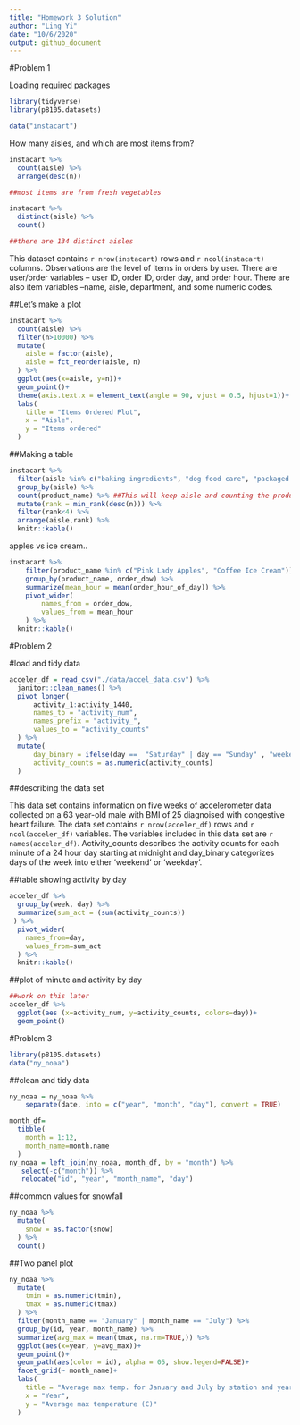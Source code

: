```yaml
---
title: "Homework 3 Solution"
author: "Ling Yi"
date: "10/6/2020"
output: github_document
---
```




#Problem 1

Loading required packages

```r
library(tidyverse)
library(p8105.datasets)
```


```r
data("instacart")
```

How many aisles, and which are most items from?

```r
instacart %>% 
  count(aisle) %>% 
  arrange(desc(n))

##most items are from fresh vegetables

instacart %>% 
  distinct(aisle) %>% 
  count()

##there are 134 distinct aisles
```

This dataset contains `r nrow(instacart)` rows and `r ncol(instacart)` columns. Observations are the level of items in orders by user. There are user/order variables -- user ID, order ID, order day, and order hour. There are also item variables --name, aisle, department, and some numeric codes. 

##Let's make a plot

```r
instacart %>% 
  count(aisle) %>% 
  filter(n>10000) %>% 
  mutate(
    aisle = factor(aisle),
    aisle = fct_reorder(aisle, n)
  ) %>% 
  ggplot(aes(x=aisle, y=n))+
  geom_point()+
  theme(axis.text.x = element_text(angle = 90, vjust = 0.5, hjust=1))+
  labs(
    title = "Items Ordered Plot",
    x = "Aisle",
    y = "Items ordered"
  )
```

##Making a table

```r
instacart %>% 
  filter(aisle %in% c("baking ingredients", "dog food care", "packaged vegetables fruits")) %>% 
  group_by(aisle) %>%
  count(product_name) %>% ##This will keep aisle and counting the product name
  mutate(rank = min_rank(desc(n))) %>% 
  filter(rank<4) %>% 
  arrange(aisle,rank) %>% 
  knitr::kable()
```

apples vs ice cream..

```r
instacart %>% 
	filter(product_name %in% c("Pink Lady Apples", "Coffee Ice Cream")) %>% 
	group_by(product_name, order_dow) %>% 
	summarize(mean_hour = mean(order_hour_of_day)) %>% 
	pivot_wider(
		names_from = order_dow,
		values_from = mean_hour
	) %>% 
  knitr::kable()
```

#Problem 2

#load and tidy data

```r
acceler_df = read_csv("./data/accel_data.csv") %>% 
  janitor::clean_names() %>% 
  pivot_longer(
      activity_1:activity_1440,
      names_to = "activity_num", 
      names_prefix = "activity_",
      values_to = "activity_counts"
  ) %>% 
  mutate(
      day_binary = ifelse(day ==  "Saturday" | day == "Sunday" , "weekend", "weekday"),
      activity_counts = as.numeric(activity_counts)
  )

``` 

##describing the data set

This data set contains information on five weeks of accelerometer data collected on a 63 year-old male with BMI of 25 diagnoised with congestive heart failure. The data set contains `r nrow(acceler_df)` rows and `r ncol(acceler_df)` variables. The variables included in this data set are `r names(acceler_df)`. Activity_counts describes the activity counts for each minute of a 24 hour day starting at midnight and day_binary categorizes days of the week into either 'weekend' or 'weekday'.


##table showing activity by day

```r
acceler_df %>% 
  group_by(week, day) %>% 
  summarize(sum_act = (sum(activity_counts)) 
 ) %>% 
  pivot_wider(
    names_from=day,
    values_from=sum_act
  ) %>% 
  knitr::kable()
```

##plot of minute and activity by day

```r
##work on this later
acceler_df %>% 
  ggplot(aes (x=activity_num, y=activity_counts, colors=day))+
  geom_point()
```


#Problem 3

```r
library(p8105.datasets)
data("ny_noaa")
```

##clean and tidy data

```r
ny_noaa = ny_noaa %>%
    separate(date, into = c("year", "month", "day"), convert = TRUE)

month_df=
  tibble(
    month = 1:12,
    month_name=month.name
  ) 
ny_noaa = left_join(ny_noaa, month_df, by = "month") %>% 
   select(-c("month")) %>% 
   relocate("id", "year", "month_name", "day")
```

##common values for snowfall

```r
ny_noaa %>% 
  mutate(
    snow = as.factor(snow)
  ) %>% 
  count()
```

##Two panel plot

```r
ny_noaa %>% 
  mutate(
    tmin = as.numeric(tmin),
    tmax = as.numeric(tmax)
  ) %>% 
  filter(month_name == "January" | month_name == "July") %>% 
  group_by(id, year, month_name) %>% 
  summarize(avg_max = mean(tmax, na.rm=TRUE,)) %>% 
  ggplot(aes(x=year, y=avg_max))+
  geom_point()+
  geom_path(aes(color = id), alpha = 05, show.legend=FALSE)+
  facet_grid(~ month_name)+
  labs(
    title = "Average max temp. for January and July by station and year",
    x = "Year",
    y = "Average max temperature (C)"
  )

```




















